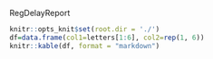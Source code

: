 RegDelayReport
```r
knitr::opts_knit$set(root.dir = './')
df=data.frame(col1=letters[1:6], col2=rep(1, 6))
knitr::kable(df, format = "markdown")
```